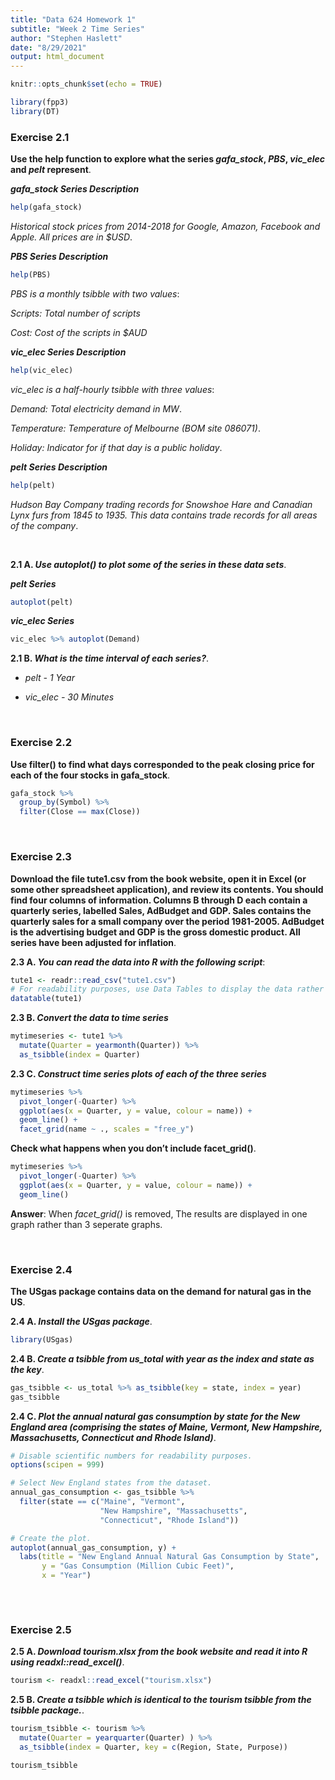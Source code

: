 ```yaml
---
title: "Data 624 Homework 1"
subtitle: "Week 2 Time Series"
author: "Stephen Haslett"
date: "8/29/2021"
output: html_document
---
```


```r
knitr::opts_chunk$set(echo = TRUE)
```

```r
library(fpp3)
library(DT)
```


### Exercise 2.1
**Use the help function to explore what the series _gafa_stock_, _PBS_, _vic_elec_ and _pelt_ represent**.

**_gafa_stock Series Description_**
```r
help(gafa_stock)
```

_Historical stock prices from 2014-2018 for Google, Amazon, Facebook and Apple. All prices are in $USD_.


**_PBS Series Description_**
```r
help(PBS)
```

_PBS is a monthly tsibble with two values_:

_Scripts: Total number of scripts_

_Cost:	Cost of the scripts in $AUD_


**_vic_elec Series Description_**

```r
help(vic_elec)
```

_vic_elec is a half\-hourly tsibble with three values_:

_Demand:	Total electricity demand in MW_.

_Temperature:	Temperature of Melbourne (BOM site 086071)_.

_Holiday:	Indicator for if that day is a public holiday_.


**_pelt Series Description_**

```r
help(pelt)
```

_Hudson Bay Company trading records for Snowshoe Hare and Canadian Lynx furs from 1845 to 1935. This data contains trade records for all areas of the company_.

\ 

**2.1 A. _Use autoplot() to plot some of the series in these data sets_**.

**_pelt Series_**

```r
autoplot(pelt)
```

**_vic_elec Series_**

```r
vic_elec %>% autoplot(Demand)
```


**2.1 B. _What is the time interval of each series?_**.

* _pelt \- 1 Year_

* _vic_elec - 30 Minutes_ 

\  
\ 

### Exercise 2.2
**Use filter() to find what days corresponded to the peak closing price for each of the four stocks in gafa_stock**.

```r
gafa_stock %>%
  group_by(Symbol) %>%
  filter(Close == max(Close))
```

\  
\ 

### Exercise 2.3
**Download the file tute1.csv from the book website, open it in Excel (or some other spreadsheet application), and review its contents. You should find four columns of information. Columns B through D each contain a quarterly series, labelled Sales, AdBudget and GDP. Sales contains the quarterly sales for a small company over the period 1981-2005. AdBudget is the advertising budget and GDP is the gross domestic product. All series have been adjusted for inflation**.

**2.3 A. _You can read the data into R with the following script_**:

```r
tute1 <- readr::read_csv("tute1.csv")
# For readability purposes, use Data Tables to display the data rather than View().
datatable(tute1)
```

**2.3 B. _Convert the data to time series_**

```r
mytimeseries <- tute1 %>%
  mutate(Quarter = yearmonth(Quarter)) %>%
  as_tsibble(index = Quarter)
```


**2.3 C. _Construct time series plots of each of the three series_**

```r
mytimeseries %>%
  pivot_longer(-Quarter) %>%
  ggplot(aes(x = Quarter, y = value, colour = name)) +
  geom_line() +
  facet_grid(name ~ ., scales = "free_y")
```

**Check what happens when you don’t include facet_grid()**.

```r
mytimeseries %>%
  pivot_longer(-Quarter) %>%
  ggplot(aes(x = Quarter, y = value, colour = name)) +
  geom_line()
```

**Answer**:
When _facet_grid()_ is removed, The results are displayed in one graph rather than 3 seperate graphs.

\ 
\ 

### Exercise 2.4
**The USgas package contains data on the demand for natural gas in the US**.

**2.4 A. _Install the USgas package_**.

```r
library(USgas)
```


**2.4 B. _Create a tsibble from us_total with year as the index and state as the key_**.

```r
gas_tsibble <- us_total %>% as_tsibble(key = state, index = year)
gas_tsibble
```

**2.4 C. _Plot the annual natural gas consumption by state for the New England area (comprising the states of Maine, Vermont, New Hampshire, Massachusetts, Connecticut and Rhode Island)_**.

```r
# Disable scientific numbers for readability purposes.
options(scipen = 999)

# Select New England states from the dataset.
annual_gas_consumption <- gas_tsibble %>%
  filter(state == c("Maine", "Vermont",
                    "New Hampshire", "Massachusetts",
                    "Connecticut", "Rhode Island"))

# Create the plot.
autoplot(annual_gas_consumption, y) +
  labs(title = "New England Annual Natural Gas Consumption by State",
       y = "Gas Consumption (Million Cubic Feet)",
       x = "Year")
  
```

\ 
\ 

### Exercise 2.5

**2.5 A. _Download tourism.xlsx from the book website and read it into R using readxl::read_excel()_**.

```r
tourism <- readxl::read_excel("tourism.xlsx")
```


**2.5 B. _Create a tsibble which is identical to the tourism tsibble from the tsibble package._**.

```r
tourism_tsibble <- tourism %>%
  mutate(Quarter = yearquarter(Quarter) ) %>%
  as_tsibble(index = Quarter, key = c(Region, State, Purpose))

tourism_tsibble
```


